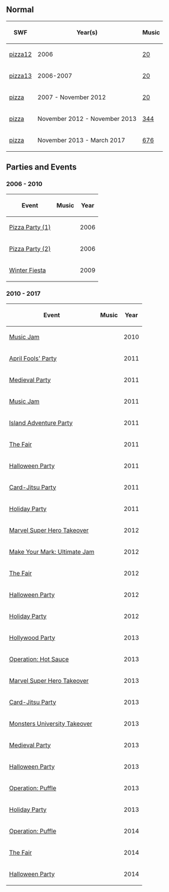 {{CPW|Pizza Parlor}}

==Normal==
<center>
{|class="wikitable"
!SWF!!Year(s)!!Music
|-
|[[Media:ArtworkRoomsPizza12.swf|pizza12]]||2006||[[Media:Music20.swf|20]]
|-
|[[Media:ArtworkRoomsPizza13.swf|pizza13]]||2006-2007||[[Media:Music20.swf|20]]
|-
|[[Media:RoomsPizza-January2010.swf|pizza]]||2007 - November 2012||[[Media:Music20.swf|20]]
|-
|[[Media:RoomsPizza 2.swf|pizza]]||November 2012 - November 2013||[[Media:Music344.swf|344]]
|-
|[[Media:RoomsPizza-May2015.swf|pizza]]||November 2013 - March 2017||[[Media:Music676.swf|676]]
|}
</center>

==Parties and Events==
===2006 - 2010===
<center>
{|class="wikitable" border="1"
!Event
!Music
!Year
|-
|[[Media:ArtworkRoomsPizza10.swf|Pizza Party (1)]]||{{n/a}}||2006
|-
|[[Media:ArtworkRoomsPizza11.swf|Pizza Party (2)]]||{{n/a}}||2006
|-
|[[Media:WinterFiesta2009Pizza.swf|Winter Fiesta]]||{{n/a}}||2009
|}
</center>

===2010 - 2017===
<center>
{|class="wikitable" border="1"
!Event
!Music
!Year
|-
|[[Media:RoomsPizza-MusicJam2010.swf|Music Jam]]||{{n/a}}||2010
|-
|[[Media:AprilFools'Party2011Pizza.swf|April Fools' Party]]||{{n/a}}||2011
|-
|[[Media:MedievalParty2011Pizza.swf|Medieval Party]]||{{n/a}}||2011
|-
|[[Media:MusicJam2011Pizza.swf|Music Jam]]||{{n/a}}||2011
|-
|[[Media:IslandAdventureParty2011Pizza.swf|Island Adventure Party]]||{{n/a}}||2011
|-
|[[Media:TheFair2011Pizza.swf|The Fair]]||{{n/a}}||2011
|-
|[[Media:HalloweenParty2011Pizza.swf|Halloween Party]]||{{n/a}}||2011
|-
|[[Media:Card-JitsuPartyPizza.swf|Card-Jitsu Party]]||{{n/a}}||2011
|-
|[[Media:HolidayParty2011Pizza.swf|Holiday Party]]||{{n/a}}||2011
|-
|[[Media:MarvelSuperheroTakeoverPizza.swf|Marvel Super Hero Takeover]]||{{n/a}}||2012
|-
|[[Media:UltimateJamPizza.swf|Make Your Mark: Ultimate Jam]]||{{n/a}}||2012
|-
|[[Media:Fair2012Pizza.swf|The Fair]]||{{n/a}}||2012
|-
|[[Media:HalloweenParty2012Pizza.swf|Halloween Party]]||{{n/a}}||2012
|-
|[[Media:HolidayParty2012Pizza.swf|Holiday Party]]||{{n/a}}||2012
|-
|[[Media:HollywoodPartyRoomsPizza.swf|Hollywood Party]]||{{n/a}}||2013
|-
|[[Media:RoomsPizza-HotSauce.swf|Operation: Hot Sauce]]||{{n/a}}||2013
|-
|[[Media:RoomsPizza-Marvel2013.swf|Marvel Super Hero Takeover]]||{{n/a}}||2013
|-
|[[Media:RoomsPizza-CardJitsuParty2013.swf|Card-Jitsu Party]]||{{n/a}}||2013
|-
|[[Media:RoomsPizza-MUTakeover2013.swf|Monsters University Takeover]]||{{n/a}}||2013
|-
|[[Media:RoomsPizza-MedievalParty2013.swf|Medieval Party]]||{{n/a}}||2013
|-
|[[Media:RoomsPizza-HalloweenParty2013.swf|Halloween Party]]||{{n/a}}||2013
|-
|[[Media:OperationPuffleRoomsPizza.swf|Operation: Puffle]]||{{n/a}}||2013
|-
|[[Media:RoomsPizza-HolidayParty2013.swf|Holiday Party]]||{{N/a}}||2013
|-
|[[Media:OperationPuffleRoomsPizza.swf|Operation: Puffle]]||{{n/a}}||2014
|-
|[[Media:TheFair2014Pizza.swf|The Fair]]||{{N/a}}||2014
|-
|[[Media:RoomsPizza-HalloweenParty2014.swf|Halloween Party]]||{{n/a}}||2014
|}
</center>

{{Places}}